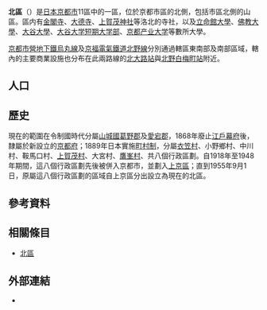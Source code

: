 {{Infobox 日本的區
| 自治體名 =北區
| 圖像=[[File:Kinkakuji_2004-09-21.jpg|240px]]
| 圖像說明=[[鹿苑寺|鹿苑寺]]（金閣寺）
| 區章 = 
| 區長 = 
| 日文原名 =北区
| 平假名 =きたく
| 羅馬字拼音 =Kita-ku
| 都道府縣 = 京都府
| 市 = 京都市
| 支廳 = 
| 編號 =23101-1
| 面積 =94.92
| 邊界未定 = 
| 人口 = {{formatnum:{{自治體人口/京都府|京都市北区}}}}<ref>{{自治體人口/京都府|source}}</ref>
| 人口密度 = 
| 統計時間 = {{自治體人口/京都府|date}}
| 自治體 =京都市（[[上京區|上京區]]、[[左京區|左京區]]、[[中京區|中京區]]、[[右京區|右京區]]）|
| 樹 = 
| 花 = 
| 鳥 = 
| 其他象徵物 = 
| 其他象徵 = 
| 郵遞區號 =603-8511
|所在地=北区紫野東御所田町33番地1號
| 電話號碼 = 75-432-1181
| 外部連結 =http://www.city.kyoto.jp/kita/
| 經度 = 
| 緯度 = 
| 地圖 = Kita-ku in Kyoto City.svg
| 註記 =
|}}
'''北區'''（{{jpn|j=北区|hg=きたく|rm=Kita ku|f=y}}）是[[日本|日本]][[京都市|京都市]]11區中的一區，位於京都市區的北側，包括市區北側的山區。區内有[[鹿苑寺|金閣寺]]、[[大德寺|大德寺]]、[[上賀茂神社|上賀茂神社]]等洛北的寺社，以及[[立命館大學|立命館大學]]、[[佛教大學|佛教大學]]、[[大谷大學|大谷大學]]、[[大谷大学短期大学部|大谷大学短期大学部]]、[[京都产业大学|京都产业大学]]等數所大學。

[[京都市營地下鐵|京都市營地下鐵]][[烏丸線|烏丸線]]及[[京福電氣鐵道|京福電氣鐵道]][[北野線_(京福電氣鐵道)|北野線]]分別通過轄區東南部及南部區域，轄內的主要商業設施也分布在此兩路線的[[北大路站|北大路站]]與[[北野白梅町站|北野白梅町站]]附近。

== 人口 ==

{{日本人口統計| location=Kita, Kyoto| name=北區|無人口分布圖=1}}

== 歷史 ==
現在的範圍在令制國時代分屬[[山城國|山城國]][[葛野郡|葛野郡]]及[[愛宕郡|愛宕郡]]，1868年廢止[[江戶幕府|江戶幕府]]後，隸屬於新設立的[[京都府|京都府]]；1889年日本實施[[町村制|町村制]]，分屬[[衣笠|衣笠村]]、小野鄉村、中川村、鞍馬口村、[[上贺茂|上賀茂村]]、大宮村、[[鷹峯_(京都市)|鷹峯村]]、{{tsl|ja|雲ケ畑|雲畑|雲畑村}}共八個行政區劃。自1918年至1948年期間，這八個行政區劃先後被併入京都市，並劃入[[上京區|上京區]]；直到1955年9月1日，原屬這八個行政區劃的區域自上京區分出設立為現在的北區。

== 參考資料 ==
{{Reflist}}

== 相關條目 ==
*[[北區|北區]]

== 外部連結 ==
{{commonscat|Kita-ku, Kyoto}}
* {{Ja}}{{Facebook|京都市北区役所-227746020989370|京都市北區公所}}

{{京都府}}